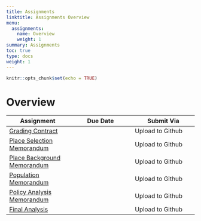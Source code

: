 ```yaml
---
title: Assignments
linktitle: Assignments Overview
menu:
  assignments:
    name: Overview
    weight: 1
summary: Assignments
toc: true
type: docs
weight: 1
---
```


```r
knitr::opts_chunk$set(echo = TRUE)
```

# Overview

| Assignment | Due Date | Submit Via |
|-|-|-|
| [Grading Contract](assignments/01_grading_contract/) | | Upload to Github |
| [Place Selection Memorandum]() | | Upload to Github |
| [Place Background Memorandum]() || Upload to Github |
| [Population Memorandum]() || Upload to Github |
| [Policy Analysis Memorandum]() || Upload to Github |
| [Final Analysis]() || Upload to Github |
